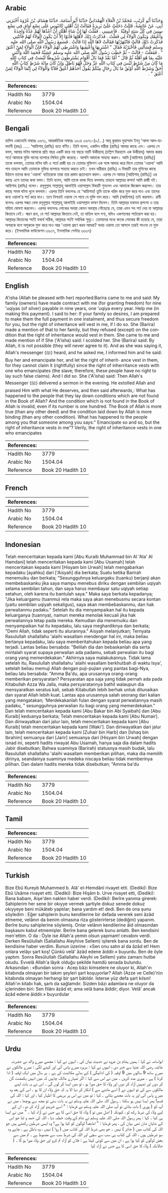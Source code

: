 ## Arabic


<div dir="rtl" lang="ar" style={{fontSize:'larger',backgroundColor:'#f8f9fa',padding:20}}>
وَحَدَّثَنَا أَبُو كُرَيْبٍ، مُحَمَّدُ بْنُ الْعَلاَءِ الْهَمْدَانِيُّ حَدَّثَنَا أَبُو أُسَامَةَ، حَدَّثَنَا هِشَامُ، بْنُ عُرْوَةَ أَخْبَرَنِي أَبِي، عَنْ عَائِشَةَ، قَالَتْ دَخَلَتْ عَلَىَّ بَرِيرَةُ فَقَالَتْ إِنَّ أَهْلِي كَاتَبُونِي عَلَى تِسْعِ أَوَاقٍ فِي تِسْعِ سِنِينَ فِي كُلِّ سَنَةٍ أُوقِيَّةٌ ‏.‏ فَأَعِينِينِي ‏.‏ فَقُلْتُ لَهَا إِنْ شَاءَ أَهْلُكِ أَنْ أَعُدَّهَا لَهُمْ عَدَّةً وَاحِدَةً وَأُعْتِقَكِ وَيَكُونَ الْوَلاَءُ لِي فَعَلْتُ ‏.‏ فَذَكَرَتْ ذَلِكَ لأَهْلِهَا فَأَبَوْا إِلاَّ أَنْ يَكُونَ الْوَلاَءُ لَهُمْ فَأَتَتْنِي فَذَكَرَتْ ذَلِكَ قَالَتْ فَانْتَهَرْتُهَا فَقَالَتْ لاَهَا اللَّهِ إِذَا قَالَتْ ‏.‏ فَسَمِعَ رَسُولُ اللَّهِ صلى الله عليه وسلم فَسَأَلَنِي فَأَخْبَرْتُهُ فَقَالَ ‏"‏ اشْتَرِيهَا وَأَعْتِقِيهَا وَاشْتَرِطِي لَهُمُ الْوَلاَءَ فَإِنَّ الْوَلاَءَ لِمَنْ أَعْتَقَ ‏"‏ ‏.‏ فَفَعَلْتُ - قَالَتْ - ثُمَّ خَطَبَ رَسُولُ اللَّهِ صلى الله عليه وسلم عَشِيَّةً فَحَمِدَ اللَّهَ وَأَثْنَى عَلَيْهِ بِمَا هُوَ أَهْلُهُ ثُمَّ قَالَ ‏"‏ أَمَّا بَعْدُ فَمَا بَالُ أَقْوَامٍ يَشْتَرِطُونَ شُرُوطًا لَيْسَتْ فِي كِتَابِ اللَّهِ مَا كَانَ مِنْ شَرْطٍ لَيْسَ فِي كِتَابِ اللَّهِ عَزَّ وَجَلَّ فَهُوَ بَاطِلٌ وَإِنْ كَانَ مِائَةَ شَرْطٍ كِتَابُ اللَّهِ أَحَقُّ وَشَرْطُ اللَّهِ أَوْثَقُ مَا بَالُ رِجَالٍ مِنْكُمْ يَقُولُ أَحَدُهُمْ أَعْتِقْ فُلاَنًا وَالْوَلاَءُ لِي إِنَّمَا الْوَلاَءُ لِمَنْ أَعْتَقَ ‏"‏ ‏.‏
</div>
<div style={{backgroundColor:'#f8f9fa',padding:20, marginBottom: 10}}><table> <thead> <tr> <th>References:</th> <th></th> </tr> </thead> <tbody><tr><td>Hadith No</td><td>3779</td></tr><tr><td>Arabic No</td><td>1504.04</td></tr><tr><td>Reference</td><td>Book 20 Hadith 10</td></tr></tbody></table></div>

## Bengali


<div dir="ltr" lang="bn" style={{fontSize:'larger',backgroundColor:'#f8f9fa',padding:20}}>
হাদিস একাডেমি নাম্বারঃ ৩৬৭১, আন্তর্জাতিক নাম্বারঃ ১৫০৪ ৩৬৭১-(৮/...) আবূ কুরায়ব মুহাম্মাদ ইবনু 'আলা আল-হামদানী (রহঃ) ..... ‘আয়িশাহ্ (রাযিঃ) হতে বর্ণিত। তিনি বলেন, একদিন বারীরা (রাযিঃ) আমার কাছে এল। এরপর সে বলল, আমার মনিব আমাকে প্রতি বছর একটি করে নয় বছরে নয়টি উকীয়্যাহ্ (চল্লিশ দিরহামে এক উকীয়াহ্) আদায় করার শর্তে আমাকে মুক্তি দানের ব্যাপারে লিখিত চুক্তি করেছে। আপনি আমাকে সাহায্য করুন। আমি [আয়িশাহ (রাযিঃ)] তাকে বললাম, তোমার মনিব যদি এ শর্তে রাজী হয় যে তোমার মুক্তিপণ এক সঙ্গে আদায় করে দিলে তোমার 'ওয়ালা' আমি পাব তাহলে আমি তোমাকে মুক্তির ব্যাপারে সাহায্য করতে চাই। তখন বারীরাহ (রাযিঃ) এ বিষয়টি তার মুনিবের কাছে উঠালে তাদের জন্য 'ওয়ালা' ব্যতিরেকে তারা তার প্রস্তাব প্রত্যাখ্যান করল। এরপর সে আমার [আয়িশাহ্ (রাযিঃ)] এর কাছে এসে তাদের কথা বলল। তিনি বলেন, আমি তাকে ধমক দিয়ে বললামঃ তাহলে আল্লাহর কসম! আমি রাজী নই। আয়িশাহ (রাযিঃ) বলেন। রসূলুল্লাহ সাল্লাল্লাহু আলাইহি ওয়াসাল্লাম বিষয়টি শুনলেন এবং আমাকে জিজ্ঞেস করলেন। তার কাছে সমস্ত ঘটনা খুলে বললাম। এরপর তিনি বললেনঃ হে ‘আয়িশাহ! তুমি তাকে খরিদ করে মুক্ত করে দাও এবং তাদের জন্য ওয়ালা'র শর্ত করে দাও। তবে নিশ্চয়ই ওয়ালা সে পাবে যে মুক্তি দান করে। আমি (আয়িশাহ) তাই করলাম। রাবী বলেনঃ এরপর সন্ধ্যা বেলা রসূলুল্লাহ সাল্লাল্লাহু আলাইহি ওয়াসাল্লাম ভাষণ দিলেন। তিনি আল্লাহর যথাযথ প্রশংসা ও তার মহিমা ঘোষণা করলেন। এরপর বললেনঃ লোকের অবস্থা কেমন অবস্থায় পৌছেছে যে, তারা এমন সব শর্ত দেয় যা আল্লাহর কিতাবে নেই। স্মরণ রাখ, যে শর্ত আল্লাহর কিতাবে নেই, তা বাতিল বলে গণ্য, যদিও একশতবার শর্তারোপ করা হয়। আল্লাহর কিতাবের শর্তই যথার্থ সঠিক, আল্লাহর শর্তই সর্বাধিক সুদৃঢ়। তোমাদের মধ্যে কতক লোকের কী হয়েছে যে, তারা অপরকে বলে অমুককে মুক্ত করে দাও আর 'ওয়ালা গ্রহণ করব আমরা? অথচ ওয়ালা তো আসলে তারই পাওনা যে মুক্ত করে। (ইসলামিক ফাউন্ডেশন ৩৬৩৭, ইসলামিক সেন্টার ৩৬৩৭)
</div>
<div style={{backgroundColor:'#f8f9fa',padding:20, marginBottom: 10}}><table> <thead> <tr> <th>References:</th> <th></th> </tr> </thead> <tbody><tr><td>Hadith No</td><td>3779</td></tr><tr><td>Arabic No</td><td>1504.04</td></tr><tr><td>Reference</td><td>Book 20 Hadith 10</td></tr></tbody></table></div>

## English


<div dir="ltr" lang="en" style={{fontSize:'larger',backgroundColor:'#f8f9fa',padding:20}}>
A'isha (Allah be pleased with her) reported:Barira came to me and said: My family (owners) have made contract with me (for granting freedom) for nine 'uqiyas (of silver) payable in nine years, one 'uqiya every year. Help me (in making this payment). I said to her: If your family so desires, I am prepared to make them the full payment in one instalment, and thus secure freedom for you, but the right of inheritance will vest in me, if I do so. She (Barira) made a mention of that to her family, but they refused (except) on the condition that the right of inheritance would vest in them. She came to me and made mention of if She ('A'isha) said: I scolded her. She (Barira) said: By Allah, it is not possible (they will never agree to it). And as she was saying it, Allah's messenger (ﷺ) heard, and he asked me, I informed him and he said: Buy her and emancipate her, and let the right of inherit- ance vest in them, for they cannot claim it (rightfully) since the right of inherritance vests with one who emancipates (the slave; therefore, these people have no right to lay such false claims). And I did so. She ('A'isha) said: Then Allah's Messenger (ﷺ) delivered a sermon in the evening. He extolled Allah and praised Him with what He deserves, and then said afterwards,: What has happened to the people that they lay down conditions which are not found in the Book of Allah? And the condition which is not found in the Book of Allah is invalid, even if its number is one hundred. The Book of Allah is more true (than any other deed) and the condition laid down by Allah is more binding (than any other condition). What has happened to the people among you that someone among you says:" Emancipate so and so, but the right of inheritance vests in me"? Verily, the right of inheritance vests in one who emancipates
</div>
<div style={{backgroundColor:'#f8f9fa',padding:20, marginBottom: 10}}><table> <thead> <tr> <th>References:</th> <th></th> </tr> </thead> <tbody><tr><td>Hadith No</td><td>3779</td></tr><tr><td>Arabic No</td><td>1504.04</td></tr><tr><td>Reference</td><td>Book 20 Hadith 10</td></tr></tbody></table></div>

## French


<div dir="ltr" lang="fr" style={{fontSize:'larger',backgroundColor:'#f8f9fa',padding:20}}>

</div>
<div style={{backgroundColor:'#f8f9fa',padding:20, marginBottom: 10}}><table> <thead> <tr> <th>References:</th> <th></th> </tr> </thead> <tbody><tr><td>Hadith No</td><td>3779</td></tr><tr><td>Arabic No</td><td>1504.04</td></tr><tr><td>Reference</td><td>Book 20 Hadith 10</td></tr></tbody></table></div>

## Indonesian


<div dir="ltr" lang="id" style={{fontSize:'larger',backgroundColor:'#f8f9fa',padding:20}}>
Telah menceritakan kepada kami [Abu Kuraib Muhammad bin Al 'Ala' Al Hamdani] telah menceritakan kepada kami [Abu Usamah] telah menceritakan kepada kami [Hisyam bin Urwah] telah mengabarkan kepadaku [ayahku] dari ['Aisyah] dia berkata; Suatu ketika Barirah menemuiku dan berkata; "Sesungguhnya keluargaku (tuanku) berjanji akan membebaskanku jika saya mampu menebus diriku dengan sembilan uqiyah selama sembilan tahun, dan saya harus membayar satu uqiyah setiap setahun, oleh karena itu bantulah saya." Maka saya berkata kepadanya; "Jika keluargamu (tuanmu) rela maka saya akan menebusmu secara kontan (yaitu sembilan uqiyah sekaligus), saya akan membebaskanmu, dan hak perwalianmu padaku." Setelah itu dia menyampaikan hal itu kepada keluarganya (tuannya), namun mereka menolak kecuali jika hak perwaliannya tetap pada mereka. Kemudian dia menemuiku dan menyampaikan hal itu kepadaku, lalu saya meghardiknya dan berkata; "Demi Allah, tidak seperti itu aturannya." Aisyah melanjutkan; Ternyata Rasulullah shallallahu 'alaihi wasallam mendengar hal ini, maka beliau bertanya kepadaku, lalu saya memberitahukan kepada beliau apa yang terjadi. Lantas beliau bersabda: "Belilah dia dan bebaskanlah dia serta mintalah syarat supaya perwalian ada padamu, sebab perwalian itu bagi orang yang memerdekakan." Akhirnya saya malakukannya. Tidak lama setelah itu, Rasulullah shallallahu 'alaihi wasallam berkhutbah di waktu Isya', setelah beliau memuji Allah dengan puji-pujian yang pantas bagi-Nya, beliau lalu bersabda: "Amma Ba'du, apa urusannya orang-orang memberikan persyaratan? Persyaratan apa saja yang tidak pernah ada pada Kitabullah Azza Wa Jalla, maka persyaratannya bathil walaupun dia mensyaratkan seratus kali, sebab Kitabullah lebih berhak untuk ditunaikan dan syarat Allah lebih kuat. Lantas apa urusannya salah seorang dari kalian yang mengatakan; 'Merdekakanlah fulan dengan syarat perwaliannya masih padaku, " sesungguhnya perwalian itu bagi orang yang memerdekakan." Dan telah menceritakan kepada kami [Abu Bakar bin Abi Syaibah] dan [Abu Kuraib] keduanya berkata; Telah menceritakan kepada kami [Abu Numair]. Dan diriwayatkan dari jalur lain, telah menceritakan kepada kami [Abu Kuraib] telah menceritakan kepada kami [Waki']. Dan diriwayatkan dari jalur lain, telah menceritakan kepada kami [Zuhair bin Harb] dan [Ishaq bin Ibrahim] semuanya dari [Jarir] semuanya dari [Hisyam bin Urwah] dengan isnad ini, seperti hadits riwayat Abu Usamah, hanya saja dia dalam hadits Jabir disebutkan; Bahwa suaminya (Barirah) statusnya masih budak, lalu Rasulullah shallallahu 'alaihi wasallam memberikan pilihan, maka dia memilih dirinya, seandainya suaminya medeka niscaya beliau tidak memberinya pilihan. Dan dalam hadits mereka tidak disebutkan; "Amma ba'du
</div>
<div style={{backgroundColor:'#f8f9fa',padding:20, marginBottom: 10}}><table> <thead> <tr> <th>References:</th> <th></th> </tr> </thead> <tbody><tr><td>Hadith No</td><td>3779</td></tr><tr><td>Arabic No</td><td>1504.04</td></tr><tr><td>Reference</td><td>Book 20 Hadith 10</td></tr></tbody></table></div>

## Tamil


<div dir="ltr" lang="ta" style={{fontSize:'larger',backgroundColor:'#f8f9fa',padding:20}}>

</div>
<div style={{backgroundColor:'#f8f9fa',padding:20, marginBottom: 10}}><table> <thead> <tr> <th>References:</th> <th></th> </tr> </thead> <tbody><tr><td>Hadith No</td><td>3779</td></tr><tr><td>Arabic No</td><td>1504.04</td></tr><tr><td>Reference</td><td>Book 20 Hadith 10</td></tr></tbody></table></div>

## Turkish


<div dir="ltr" lang="tr" style={{fontSize:'larger',backgroundColor:'#f8f9fa',padding:20}}>
Bize Ebû Kureyb Muhammed b. Alâ' el-Hemdânî rivayet etti. (Dediki): Bize Ebû Usâme rivayet etti. (Dediki): Bize Hişâm b. Urve rivayet etti, (Dediki): Bana babam, Aişe'den naklen haber verdi. (Dediki): Berîre yanıma girerek: Sahiplerim her sene bir okıyye vermek şartiyle dokuz senede dokuz okıyyeye beni mükâteb yaptılar; bana yardım et! dedi. Ben de ona şunu söyledim : Eğer sahiplerin bunu kendilerine bir defada vererek seni âzâd etmeme, velânın da benim olmasına rîza gösterirlerse (dediğini) yaparım. Berîre bunu sahiplerine söylemiş. Onlar velânın kendilerine âid olmasından başkasını kabul etmemişler. Berîre bana gelerek bunu anlattı. Ben kendisini men'ettim. O da : Öyle ise Allah'a yemin olsun yapmam! cevabını verdi. Derken ResûluIIah (Sallallahu Aleyhive Sellem) işiterek bana sordu. Ben de kendisine haber verdim. Bunun üzerine : «Sen onu satın al da âzâd et! Hem onlara velâyı şart koş! Çünkü velâ' âzâd edene âiddir.» buyurdu. Ben de öyle yaptım. Sonra ResûluIIah (Sallallahu Aleyhi ve Sellem) yatsı zamanı hutbe okudu. Evvelâ Allah'a lâyık olduğu şekilde hamdü senada bulundu. Arkasından : «Bundan sonra : Acep bâzı kimselere ne oluyor ki, Allah'ın kitabında olmayan bir takım şeyleri şart koşuyorlar? Allah (Azze ve Celle)'n\n kitabında olmayan herhangi bir şart bâtıldır. İsterse yüz defa şart kılsın! Allah'ın kitabı hak, şartı da sağlamdır. Sizden bâzı adamlara ne oluyor da içlerinden biri: Sen filânı âzâd et; ama velâ bana âiddir; diyor. Velâ' ancak âzâd edene âiddir.» buyurdular
</div>
<div style={{backgroundColor:'#f8f9fa',padding:20, marginBottom: 10}}><table> <thead> <tr> <th>References:</th> <th></th> </tr> </thead> <tbody><tr><td>Hadith No</td><td>3779</td></tr><tr><td>Arabic No</td><td>1504.04</td></tr><tr><td>Reference</td><td>Book 20 Hadith 10</td></tr></tbody></table></div>

## Urdu


<div dir="rtl" lang="ur" style={{fontSize:'larger',backgroundColor:'#f8f9fa',padding:20}}>
ابواسامہ نے کہا : ہمیں ہشام بن عروہ نے حدیث بیان کی ، انہوں نے کہا : مجھے میرے والد نے حضرت عائشہ رضی اللہ عنہا سے خبر دی ، انہوں نے کہا : بریرہ میرے پاس آئی اور کہنے لگی : میرے مالکوں نے میرے ساتھ 9 سالوں میں 9 اوقیہ ( کی ادائیگی ) کے بدلے مکاتبت کی ہے ۔ ہر سال میں ایک اوقیہ ( ادا کرنا ) ہے ۔ میری مدد کریں ۔ میں نے اس سے کہا : اگر تمہارے مالک چاہیں کہ میں انہیں یکمشت گن کر دوں اور تمہیں آزاد کر دوں اور ولاء کا حق میرا ہو ، تو میں ایسا کر لوں گی ۔ اس نے یہ بات اپنے مالکوں سے کی تو انہوں نے ( اسے ماننے سے ) انکار کر دیا الا یہ کہ حقِ ولاء ان کا ہو ۔ اس کے بعد وہ میرے پاس آئی اور یہ بات مجھے بتائی ۔ کہا : تو میں نے اس پر برہمی کا اظہار کیا ، اور کہا : اللہ کی قسم! پھر ایسا نہیں ہو سکتا ۔ رسول اللہ صلی اللہ علیہ وسلم نے یہ بات سنی تو مجھ سے پوچھا ، میں نے آپ کو ( پوری ) بات بتائی تو آپ صلی اللہ علیہ وسلم نے فرمایا : " اسے خریدو اور آزاد کر دو ، ان کے لیے ولاء کی شرط رکھ لو ، کیونکہ ( اصل میں تو ) ولاء کا حق اسی کا ہے جس نے آزاد کیا ۔ " میں نے ایسا ہی کیا ۔ کہا : پھر رسول اللہ صلی اللہ علیہ وسلم نے شام کے وقت خطبہ دیا ، اللہ کی حمد و ثنا جو اس کے شایانِ شان تھی بیان کی ، پھر فرمایا : " امابعد! لوگوں کو کیا ہوا ہے؟ وہ ایسی شرطیں رکھتے ہیں جو اللہ کی کتاب میں ( جائز ) نہیں ۔ جو بھی شرط اللہ کی کتاب میں ( روا ) نہیں ، وہ باطل ہے ، چاہے وہ سو شرطیں ہوں ، اللہ کی کتاب ہی سب سے سچی اور اللہ کی شرط سب سے مضبوط ہے ۔ تم میں سے بعض لوگوں کو کیا ہوا ہے ، ان میں سے کوئی کہتا ہے : فلاں کو آزاد تم کرو اور حقِ ولاء میرا ہو گا ۔ ( حالانکہ ) ولاء کا حق اسی کا ہے جس نے آزاد کیا
</div>
<div style={{backgroundColor:'#f8f9fa',padding:20, marginBottom: 10}}><table> <thead> <tr> <th>References:</th> <th></th> </tr> </thead> <tbody><tr><td>Hadith No</td><td>3779</td></tr><tr><td>Arabic No</td><td>1504.04</td></tr><tr><td>Reference</td><td>Book 20 Hadith 10</td></tr></tbody></table></div>